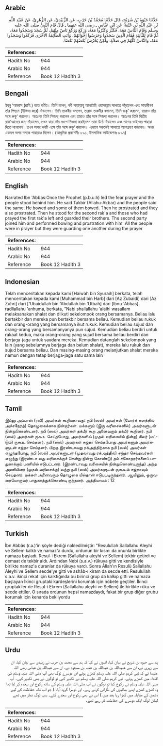 ## Arabic


<div dir="rtl" lang="ar" style={{fontSize:'larger',backgroundColor:'#f8f9fa',padding:20}}>
حَدَّثَنَا حَيْوَةُ بْنُ شُرَيْحٍ، قَالَ حَدَّثَنَا مُحَمَّدُ بْنُ حَرْبٍ، عَنِ الزُّبَيْدِيِّ، عَنِ الزُّهْرِيِّ، عَنْ عُبَيْدِ اللَّهِ بْنِ عَبْدِ اللَّهِ بْنِ عُتْبَةَ، عَنِ ابْنِ عَبَّاسٍ ـ رضى الله عنهما ـ قَالَ قَامَ النَّبِيُّ صلى الله عليه وسلم وَقَامَ النَّاسُ مَعَهُ، فَكَبَّرَ وَكَبَّرُوا مَعَهُ، وَرَكَعَ وَرَكَعَ نَاسٌ مِنْهُمْ، ثُمَّ سَجَدَ وَسَجَدُوا مَعَهُ، ثُمَّ قَامَ لِلثَّانِيَةِ فَقَامَ الَّذِينَ سَجَدُوا وَحَرَسُوا إِخْوَانَهُمْ، وَأَتَتِ الطَّائِفَةُ الأُخْرَى فَرَكَعُوا وَسَجَدُوا مَعَهُ، وَالنَّاسُ كُلُّهُمْ فِي صَلاَةٍ، وَلَكِنْ يَحْرُسُ بَعْضُهُمْ بَعْضًا‏.‏
</div>
<div style={{backgroundColor:'#f8f9fa',padding:20, marginBottom: 10}}><table> <thead> <tr> <th>References:</th> <th></th> </tr> </thead> <tbody><tr><td>Hadith No</td><td>944</td></tr><tr><td>Arabic No</td><td>944</td></tr><tr><td>Reference</td><td>Book 12 Hadith 3</td></tr></tbody></table></div>

## Bengali


<div dir="ltr" lang="bn" style={{fontSize:'larger',backgroundColor:'#f8f9fa',padding:20}}>
ইবনু ‘আব্বাস (রাযি.) হতে বর্ণিত। তিনি বলেন, নবী সাল্লাল্লাহু আলাইহি ওয়াসাল্লাম সালাতে দাঁড়ালেন এবং সাহাবীগণ তাঁর পিছনে (ইক্তিদা করে) দাঁড়ালেন। তিনি তাকবীর বললেন, তারাও তাকবীর বললেন, তিনি রুকূ‘ করলেন, তারাও তাঁর সঙ্গে রুকূ‘ করলেন। অতঃপর তিনি সিজদা্ করলেন এবং তারাও তাঁর সঙ্গে সিজদা্ করলেন। অতঃপর তিনি দ্বিতীয় রাক‘আতের জন্য দাঁড়ালেন, তখন যারা তাঁর সংগে সিজদা্ করছিলেন তারা উঠে দাঁড়ালেন এবং তাদের ভাইদের পাহারা দিতে লাগলেন। তখন অপর দলটি এসে তাঁর সঙ্গে রুকূ‘ করলেন। এভাবে সকলেই সালাতে অংশগ্রহণ করলেন। অথচ একদল অপর দলকে পাহারাও দিলেন। (আধুনিক প্রকাশনীঃ ৮৯১, ইসলামিক ফাউন্ডেশনঃ ৮৯৭)
</div>
<div style={{backgroundColor:'#f8f9fa',padding:20, marginBottom: 10}}><table> <thead> <tr> <th>References:</th> <th></th> </tr> </thead> <tbody><tr><td>Hadith No</td><td>944</td></tr><tr><td>Arabic No</td><td>944</td></tr><tr><td>Reference</td><td>Book 12 Hadith 3</td></tr></tbody></table></div>

## English


<div dir="ltr" lang="en" style={{fontSize:'larger',backgroundColor:'#f8f9fa',padding:20}}>
Narrated Ibn 'Abbas:Once the Prophet (p.b.u.h) led the fear prayer and the people stood behind him. He said Takbir (Allahu-Akbar) and the people said the same. He bowed and some of them bowed. Then he prostrated and they also prostrated. Then he stood for the second rak'a and those who had prayed the first rak'a left and guarded their brothers. The second party joined him and performed bowing and prostration with him. All the people were in prayer but they were guarding one another during the prayer
</div>
<div style={{backgroundColor:'#f8f9fa',padding:20, marginBottom: 10}}><table> <thead> <tr> <th>References:</th> <th></th> </tr> </thead> <tbody><tr><td>Hadith No</td><td>944</td></tr><tr><td>Arabic No</td><td>944</td></tr><tr><td>Reference</td><td>Book 12 Hadith 3</td></tr></tbody></table></div>

## Indonesian


<div dir="ltr" lang="id" style={{fontSize:'larger',backgroundColor:'#f8f9fa',padding:20}}>
Telah menceritakan kepada kami [Haiwah bin Syuraih] berkata, telah menceritakan kepada kami [Muhammad bin Harb] dari [Az Zubaidi] dari [Az Zuhri] dari ['Ubaidullah bin 'Abdullah bin 'Utbah] dari [Ibnu 'Abbas] radliallahu 'anhuma, berkata, "Nabi shallallahu 'alaihi wasallam melaksanakan shalat dan diikuti sekelompok orang bersamanya. Beliau lalu bertakbir dan mereka pun bertakbir bersama beliau. Kemudian beliau rukuk dan orang-orang yang bersamanya ikut rukuk. Kemudian beliau sujud dan orang-orang yang bersamanyanya pun sujud. Kemudian beliau berdiri untuk rakaat kedua, maka orang-orang yang sujud bersama beliau berdiri dan berjaga-jaga untuk saudara mereka. Kemudian datanglah sekelompok yang lain (yang sebelumnya berjaga dan belum shalat), mereka lalu rukuk dan sujud bersama beliau. Dan masing-masing orang melanjutkan shalat mereka namun dengan tetap berjaga-jaga satu sama lain
</div>
<div style={{backgroundColor:'#f8f9fa',padding:20, marginBottom: 10}}><table> <thead> <tr> <th>References:</th> <th></th> </tr> </thead> <tbody><tr><td>Hadith No</td><td>944</td></tr><tr><td>Arabic No</td><td>944</td></tr><tr><td>Reference</td><td>Book 12 Hadith 3</td></tr></tbody></table></div>

## Tamil


<div dir="ltr" lang="ta" style={{fontSize:'larger',backgroundColor:'#f8f9fa',padding:20}}>
இப்னு அப்பாஸ் (ரலி) அவர்கள் கூறியதாவது: நபி (ஸல்) அவர்கள் (போர்க் களத்தில் அச்சநேரத்) தொழுகைக்காக நின்றார்கள். மக்களும் (இரு வரிசைகளில்) அவர்களுடன் நின்றுகொண்டனர். நபி (ஸல்) அவர்கள் தக்பீர் கூற அனைவரும் தக்பீர் கூறினர். நபி (ஸல்) அவர்கள் ருகூஉ செய்தபோது, அவர்களில் (முதல் வரிசையில் நின்ற) சிலர் (மட்டும்) ருகூஉ செய்தனர். நபி (ஸல்) அவர்கள் சஜ்தா செய்தபோது அவர்களும் அவர்களுடன் சஜ்தா செய்தனர். பிறகு இரண்டாவது ரக்அத்திற்காக நபி (ஸல்) அவர்கள் எழுந்தபோது, நபி (ஸல்) அவர்களுடன் (முதலாவது ரக்அத்தில்) சஜ்தா செய்தவர்கள் எழுந்து (இரண்டா வது வரிசைக்குச் சென்று நின்று கொண்டு) தம் சகோதரர்களைப் பாதுகாக்கும் பணியில் ஈடுபட்டனர். (இரண்டாவது வரிசையில் நின்றுகொண்டிருந்த) அந்த அணியினர் (முதல் வரிசைக்கு) வந்து நபி (ஸல்) அவர்களுடன் ருகூஉம் சஜ்தாவும் செய்தனர். மக்கள் அனைவரும் தொழுகை யில்தான் ஈடுபட்டிருந்தனர். ஆயினும், ஒருவரையொருவர் பாதுகாத்துக்கொண்டி ருந்தனர். அத்தியாயம் : 12
</div>
<div style={{backgroundColor:'#f8f9fa',padding:20, marginBottom: 10}}><table> <thead> <tr> <th>References:</th> <th></th> </tr> </thead> <tbody><tr><td>Hadith No</td><td>944</td></tr><tr><td>Arabic No</td><td>944</td></tr><tr><td>Reference</td><td>Book 12 Hadith 3</td></tr></tbody></table></div>

## Turkish


<div dir="ltr" lang="tr" style={{fontSize:'larger',backgroundColor:'#f8f9fa',padding:20}}>
İbn Abbâs (r.a.)'in şöyle dediği nakledilmiştir: "Resulullah Sallallahu Aleyhi ve Sellem kalktı ve namaz'a durdu, ordunun bir kısmı da onunla birlikte namaza başladı. Resul-i Ekrem (Sallallahu aleyhi ve Sellem) tekbir getirdi ve cemaat de tekbir aldı. Ardından Nebi (s.a.v.) rükuya gitti ve kendisiyle birlikte namaz'a duranlar da rükuya vardı. Sonra Allah'ın Resulü Sallallahu Aleyhi ve Sellem secde'ye gitti ve ashâb-ı kiram da secde etti. Resulullah s.a.v. ikinci rekat için kalktığında bu birinci grup da kalkıp gitti ve namaza başlayan İkinci gruptaki kardeşlerini korumak için nöbete geçtiler. İkinci gruptakiler de Resul-i Ekrem (Sallallahu aleyhi ve Sellem) ile birlikte rüku ve secde ettiler. O sırada ordunun hepsi namazdaydı, fakat bir grup diğer grubu korumak için kenarda bekliyordu
</div>
<div style={{backgroundColor:'#f8f9fa',padding:20, marginBottom: 10}}><table> <thead> <tr> <th>References:</th> <th></th> </tr> </thead> <tbody><tr><td>Hadith No</td><td>944</td></tr><tr><td>Arabic No</td><td>944</td></tr><tr><td>Reference</td><td>Book 12 Hadith 3</td></tr></tbody></table></div>

## Urdu


<div dir="rtl" lang="ur" style={{fontSize:'larger',backgroundColor:'#f8f9fa',padding:20}}>
ہم سے حیوہ بن شریح نے بیان کیا، انہوں نے کہا کہ ہم سے محمد بن حرب نے زبیدی سے بیان کیا، ان سے زہری نے، ان سے عبیداللہ بن عبداللہ بن عتبہ بن مسعود نے، ان سے عبداللہ بن عباس رضی اللہ عنہما نے کہ نبی کریم صلی اللہ علیہ وسلم کھڑے ہوئے اور دوسرے لوگ بھی آپ صلی اللہ علیہ وسلم کی اقتداء میں کھڑے ہوئے۔ نبی کریم صلی اللہ علیہ وسلم نے تکبیر کہی تو لوگوں نے بھی تکبیر کہی۔ آپ صلی اللہ علیہ وسلم نے رکوع کیا تو لوگوں نے آپ صلی اللہ علیہ وسلم کے ساتھ رکوع اور سجدہ کر لیا تھا وہ کھڑے کھڑے اپنے بھائیوں کی نگرانی کرتے رہے۔ اور دوسرا گروہ آیا۔ ( جو اب تک حفاظت کے لیے دشمن کے مقابلہ میں کھڑا رہا بعد میں ) اس نے بھی رکوع اور سجدے کئے۔ سب لوگ نماز میں تھے لیکن لوگ ایک دوسرے کی حفاظت کر رہے تھے۔
</div>
<div style={{backgroundColor:'#f8f9fa',padding:20, marginBottom: 10}}><table> <thead> <tr> <th>References:</th> <th></th> </tr> </thead> <tbody><tr><td>Hadith No</td><td>944</td></tr><tr><td>Arabic No</td><td>944</td></tr><tr><td>Reference</td><td>Book 12 Hadith 3</td></tr></tbody></table></div>